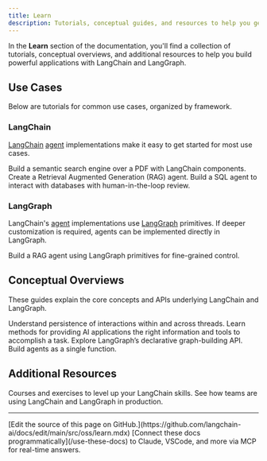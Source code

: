 ```yaml
---
title: Learn
description: Tutorials, conceptual guides, and resources to help you get started.
---
```




In the **Learn** section of the documentation, you'll find a collection of tutorials, conceptual overviews, and additional resources to help you build powerful applications with LangChain and LangGraph.

## Use Cases

Below are tutorials for common use cases, organized by framework.

### LangChain

[LangChain](/oss/javascript/langchain/overview) [agent](/oss/javascript/langchain/agents) implementations make it easy to get started for most use cases.

<Card title="Semantic Search" icon="magnifying-glass" href="/oss/javascript/langchain/knowledge-base" horizontal>
  Build a semantic search engine over a PDF with LangChain components.
</Card>

<Card title="RAG Agent" icon="user-magnifying-glass" href="/oss/javascript/langchain/rag" horizontal>
  Create a Retrieval Augmented Generation (RAG) agent.
</Card>

<Card title="SQL Agent" icon="database" href="/oss/javascript/langchain/sql-agent" horizontal>
  Build a SQL agent to interact with databases with human-in-the-loop review.
</Card>



### LangGraph

LangChain's [agent](/oss/javascript/langchain/agents) implementations use [LangGraph](/oss/javascript/langgraph/overview) primitives.
If deeper customization is required, agents can be implemented directly in LangGraph.

<Card title="Custom RAG Agent" icon="user-magnifying-glass" href="/oss/javascript/langgraph/agentic-rag" horizontal>
  Build a RAG agent using LangGraph primitives for fine-grained control.
</Card>



## Conceptual Overviews

These guides explain the core concepts and APIs underlying LangChain and LangGraph.

<Card title="Memory" icon="brain" href="/oss/javascript/concepts/memory" horizontal>
  Understand persistence of interactions within and across threads.
</Card>

<Card title="Context engineering" icon="book-open" href="/oss/javascript/concepts/context" horizontal>
  Learn methods for providing AI applications the right information and tools to accomplish a task.
</Card>

<Card title="Graph API" icon="chart-network" href="/oss/javascript/langgraph/graph-api" horizontal>
  Explore LangGraph’s declarative graph-building API.
</Card>

<Card title="Functional API" icon="code" href="/oss/javascript/langgraph/functional-api" horizontal>
  Build agents as a single function.
</Card>

## Additional Resources

<Card title="LangChain Academy" icon="graduation-cap" href="https://academy.langchain.com/" horizontal>
  Courses and exercises to level up your LangChain skills.
</Card>

<Card title="Case Studies" icon="screen-users" href="/oss/javascript/langgraph/case-studies" horizontal>
  See how teams are using LangChain and LangGraph in production.
</Card>

---

<Callout icon="pen-to-square" iconType="regular">
    [Edit the source of this page on GitHub.](https://github.com/langchain-ai/docs/edit/main/src/oss/learn.mdx)
</Callout>
<Tip icon="terminal" iconType="regular">
    [Connect these docs programmatically](/use-these-docs) to Claude, VSCode, and more via MCP for    real-time answers.
</Tip>
